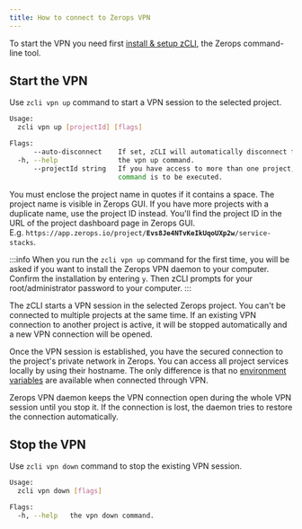 ```yaml
---
title: How to connect to Zerops VPN
---
```


To start the VPN you need first [install & setup zCLI](/references/cli), the Zerops command-line tool.

## Start the VPN
Use `zcli vpn up` command to start a VPN session to the selected project.

```sh
Usage:
  zcli vpn up [projectId] [flags]

Flags:
      --auto-disconnect    If set, zCLI will automatically disconnect from the VPN if it is already connected.
  -h, --help               the vpn up command.
      --projectId string   If you have access to more than one project, you must specify the project ID for which the
                           command is to be executed.
```

You must enclose the project name in quotes if it contains a space. The project name is visible in Zerops GUI. If you have more projects with a duplicate name, use the project ID instead. You'll find the project ID in the URL of the project dashboard page in Zerops GUI. <br/>E.g. <code>https://app&#46;zerops.io/project/<b>Evs8Je4NTvKeIkUqoUXp2w</b>/service-stacks</code>.

:::info 
When you run the `zcli vpn up` command for the first time, you will be asked if you want to install the Zerops VPN daemon to your computer. Confirm the installation by entering `y`. Then zCLI prompts for your root/administrator password to your computer.
:::

The zCLI starts a VPN session in the selected Zerops project. You can't be connected to multiple projects at the same time. If an existing VPN connection to another project is active, it will be stopped automatically and a new VPN connection will be opened.

Once the VPN session is established, you have the secured connection to the project's private network in Zerops. You can access all project services locally by using their hostname. The only difference is that no [environment variables](/features/env-variables) are available when connected through VPN. 

Zerops VPN daemon keeps the VPN connection open during the whole VPN session until you stop it. If the connection is lost, the daemon tries to restore the connection automatically.

## Stop the VPN
Use `zcli vpn down` command to stop the existing VPN session.

```sh
Usage:
  zcli vpn down [flags]

Flags:
  -h, --help   the vpn down command.
```
